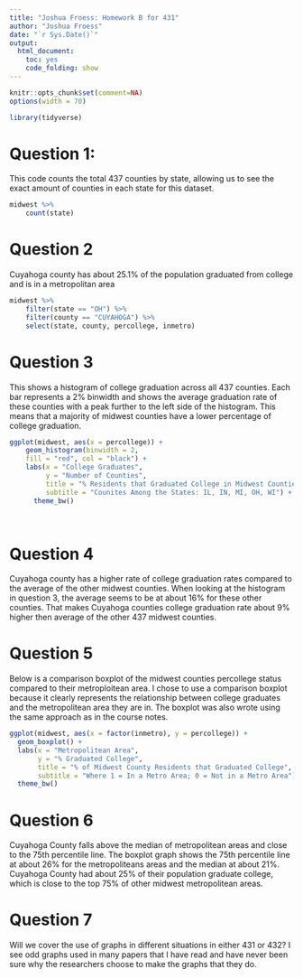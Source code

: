 ---
title: "Joshua Froess: Homework B for 431"
author: "Joshua Froess"
date: "`r Sys.Date()`"
output:
  html_document:
    toc: yes
    code_folding: show
---

```{r setup, include=FALSE, message = FALSE}
knitr::opts_chunk$set(comment=NA)
options(width = 70)
```

```{r load_packages, message = FALSE, warning = FALSE}
library(tidyverse)

```

# Question 1:

This code counts the total 437 counties by state, allowing us to see the exact amount of counties in each state for this dataset.

```{r q1_count_state}
midwest %>%
    count(state)  
```

# Question 2

Cuyahoga county has about 25.1% of the population graduated from college and is in a metropolitan area

```{r q2_density_cook_county}
midwest %>%
    filter(state == "OH") %>%
    filter(county == "CUYAHOGA") %>%
    select(state, county, percollege, inmetro)
```

# Question 3

This shows a histogram of college graduation across all 437 counties. Each bar represents a 2% binwidth and shows the average graduation rate of these counties with a peak further to the left side of the histogram. This means that a majority of midwest counties have a lower percentage of college graduation.

```{r q3_popdensity_histogram}
ggplot(midwest, aes(x = percollege)) +
    geom_histogram(binwidth = 2,
    fill = "red", col = "black") +
    labs(x = "College Graduates",
         y = "Number of Counties",
         title = "% Residents that Graduated College in Midwest Counties",
         subtitle = "Counites Among the States: IL, IN, MI, OH, WI") +
      theme_bw()
    
      
```

# Question 4

Cuyahoga county has a higher rate of college graduation rates compared to the average of the other midwest counties.  When looking at the histogram in question 3, the average seems to be at about 16% for these other counties.  That makes Cuyahoga counties college graduation rate about 9% higher then average of the other 437 midwest counties.

# Question 5

Below is a comparison boxplot of the midwest counties percollege status compared to their metroploitean area. I chose to use a comparison boxplot because it clearly represents the relationship between college graduates and the metropolitean area they are in. The boxplot was also wrote using the same approach as in the course notes.

```{r}
ggplot(midwest, aes(x = factor(inmetro), y = percollege)) +
  geom_boxplot() +
  labs(x = "Metropolitean Area",
       y = "% Graduated College",
       title = "% of Midwest County Residents that Graduated College",
       subtitle = "Where 1 = In a Metro Area; 0 = Not in a Metro Area") +
  theme_bw()

```


# Question 6

Cuyahoga County falls above the median of metropolitean areas and close to the 75th percentile line. The boxplot graph shows the 75th percentile line at about 26% for the metropoliteans areas and the median at about 21%. Cuyahoga County had about 25% of their population graduate college, which is close to the top 75% of other midwest metropolitean areas.

# Question 7

Will we cover the use of graphs in different situations in either 431 or 432?  I see odd graphs used in many papers that I have read and have never been sure why the researchers choose to make the graphs that they do. 


